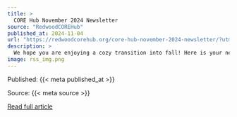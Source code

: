```yaml
---
title: >
  CORE Hub November 2024 Newsletter
source: "RedwoodCOREHub"
published_at: 2024-11-04
url: "https://redwoodcorehub.org/core-hub-november-2024-newsletter/?utm_source=rss&utm_medium=rss&utm_campaign=core-hub-november-2024-newsletter"
description: >
  We hope you are enjoying a cozy transition into fall! Here is your newsletter on offshore wind and related interests. Offshore Wind in the 2024 Election Statewide District 2 Assembly Election (currently held by Assemblymember Jim Wood):&#160; Humboldt County (Harbor District and City Councils adjacent to the Bay) Humboldt Bay Harbor, Recreation and Conservation District [&#8230;]
image: rss_img.png
---
```



  Published: {{< meta published_at >}}
  

  Source: {{< meta source >}}
  

  [Read full article]({{< meta url >}}){target='blank'}
  

